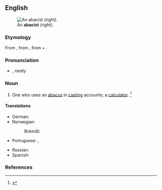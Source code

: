 ==English==
[[File:Gregor_Reisch_-_Margarita_Philosophica_-_Arithmetica.jpg|thumb|An '''abacist''' (right).]]

===Etymology===
From {{der|en|enm|-}}, from {{der|en|ML.|abacista}}, from {{m|la|abacus}} + {{m|la|-ista||-ist}}.

===Pronunciation===
* {{a|GenAm}} {{IPA|en|/ˈæb.ə.sɪst/|/ˈæb.ə.səst/|/ˈæb.ə.kəst/|/ə.ˈbæ.kəst/}}, rarely {{IPA|en|/əˈbɑ.kəst/}}

===Noun===
{{en-noun}}

# One who uses an [[abacus#English|abacus]] in [[casting]] accounts; a [[calculator]]. {{defdate|First attested from around (1350 to 1470).}}<ref>{{R:SOED5|page=2}}</ref>

====Translations====
{{trans-top|One who uses an abacus.}}
* German: {{t|de|Abakist|m}}
* Norwegian:
*: Bokmål: {{t|nb|abasist|m}}
* Portuguese: {{t|pt|calculador}}, {{t+|pt|abacista|m|f}}
{{trans-mid}}
* Russian: {{t|ru|абакиста}}
* Spanish: {{t|es|abacista|m|f}}
{{trans-bottom}}

===References===
<references/>